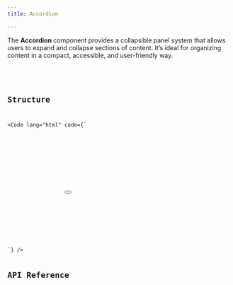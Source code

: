 ```yaml
---
title: Accordion

---
```


The **Accordion** component provides a collapsible panel system that allows users to expand and collapse sections of content. It’s ideal for organizing content in a compact, accessible, and user-friendly way.

<ComponentDemo label="Accordion demo">
    <div class="max-w-[400px] w-full mx-auto" slot="preview">
        <Accordion slot="preview" />
    </div>
    <Code 
        slot="code" 
        lang="html" 
        code={AccordionCode} 
    />
</ComponentDemo>

## Structure

<Code lang="html" code={`
<div x-data="accordion">
    <div x-data="accordionItem">
        <h2>
            <button x-ref="trigger"></button>
        </h2>
        <div x-ref="content" x-cloak></div>
    </div>
</div>
`} />

## API Reference

<APIReference schema={accordionSchema} />
<APIReference schema={accordionItemSchema} />